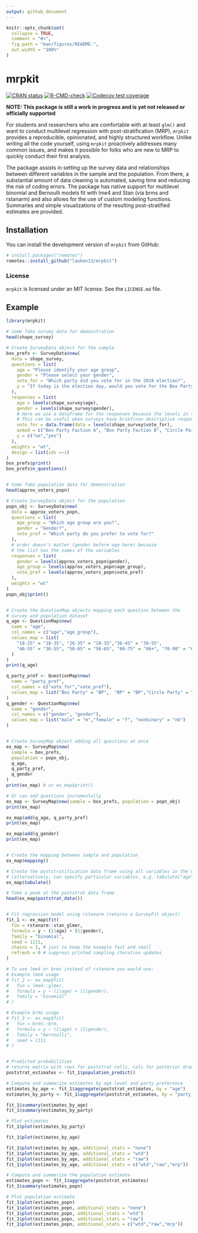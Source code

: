 ```yaml
---
output: github_document
---
```


<!-- README.md is generated from README.Rmd. Please edit that file -->

```r
knitr::opts_chunk$set(
  collapse = TRUE,
  comment = "#>",
  fig.path = "man/figures/README-",
  out.width = "100%"
)
```

# mrpkit

<!-- badges: start -->
[![CRAN status](https://www.r-pkg.org/badges/version/mrpkit)](https://CRAN.R-project.org/package=mrpkit)
[![R-CMD-check](https://github.com/lauken13/mrpkit/actions/workflows/R-CMD-check.yaml/badge.svg)](https://github.com/lauken13/mrpkit/actions/workflows/R-CMD-check.yaml)
[![Codecov test coverage](https://codecov.io/gh/lauken13/mrpkit/branch/master/graph/badge.svg)](https://app.codecov.io/gh/lauken13/mrpkit?branch=master)
<!-- badges: end -->

**NOTE: This package is still a work in progress and is yet not released or officially supported**


For students and researchers who are comfortable with at least `glm()` and want
to conduct multilevel regression with post-stratification (MRP), `mrpkit`
provides a reproducible, opinionated, and highly structured workflow. Unlike
writing all the code yourself, using `mrpkit` proactively addresses many common
issues, and makes it possible for folks who are new to MRP to quickly conduct
their first analysis.

The package assists in setting up the survey data and relationships between
different variables in the sample and the population. From there, a substantial
amount of data cleaning is automated, saving time and reducing the risk of
coding errors. The package has native support for multilevel binomial and
Bernoulli models fit with lme4 and Stan (via brms and rstanarm) and also allows
for the use of custom modeling functions. Summaries and simple visualizations of
the resulting post-stratified estimates are provided.

## Installation

You can install the development version of `mrpkit` from GitHub:

``` r
# install.packages("remotes")
remotes::install_github("lauken13/mrpkit")
```

### License 

`mrpkit` is licensed under an MIT license. See the `LICENSE.md` file.


## Example


```r
library(mrpkit)

# Some fake survey data for demonstration
head(shape_survey)

# Create SurveyData object for the sample
box_prefs <- SurveyData$new(
  data = shape_survey,
  questions = list(
    age = "Please identify your age group",
    gender = "Please select your gender",
    vote_for = "Which party did you vote for in the 2018 election?",
    y = "If today is the election day, would you vote for the Box Party?"
  ),
  responses = list(
    age = levels(shape_survey$age),
    gender = levels(shape_survey$gender),
    # Here we use a dataframe for the responses because the levels in the data are abridged versions of the actual responses
    # This can be useful when surveys have brief/non descriptive responses.
    vote_for = data.frame(data = levels(shape_survey$vote_for),
    asked = c("Box Party Faction A", "Box Party Faction B", "Circle Party Coalition", "Circle Party")),
    y = c("no","yes")
  ),
  weights = "wt",
  design = list(ids =~1)
)
box_prefs$print()
box_prefs$n_questions()


# Some fake population data for demonstration
head(approx_voters_popn)

# Create SurveyData object for the population
popn_obj <- SurveyData$new(
  data = approx_voters_popn,
  questions = list(
    age_group = "Which age group are you?",
    gender = "Gender?",
    vote_pref = "Which party do you prefer to vote for?"
  ),
  # order doesn't matter (gender before age here) because
  # the list has the names of the variables
  responses = list(
    gender = levels(approx_voters_popn$gender),
    age_group = levels(approx_voters_popn$age_group),
    vote_pref = levels(approx_voters_popn$vote_pref)
  ),
  weights = "wt"
)
popn_obj$print()


# Create the QuestionMap objects mapping each question between the
# survey and population dataset
q_age <- QuestionMap$new(
  name = "age",
  col_names = c("age","age_group"),
  values_map = list(
    "18-25" = "18-35", "26-35" = "18-35","36-45" = "36-55",
    "46-55" = "36-55", "56-65" = "56-65", "66-75" = "66+", "76-90" = "66+"
  )
)
print(q_age)

q_party_pref <- QuestionMap$new(
  name = "party_pref",
  col_names = c("vote_for","vote_pref"),
  values_map = list("Box Party" = "BP",  "BP" = "BP","Circle Party" = "CP", "CP" = "CP")
)
q_gender <- QuestionMap$new(
  name = "gender",
  col_names = c("gender", "gender"),
  values_map = list("male" = "m","female" = "f", "nonbinary" = "nb")
)


# Create SurveyMap object adding all questions at once
ex_map <- SurveyMap$new(
  sample = box_prefs,
  population = popn_obj,
  q_age,
  q_party_pref,
  q_gender
)
print(ex_map) # or ex_map$print()

# Or can add questions incrementally
ex_map <- SurveyMap$new(sample = box_prefs, population = popn_obj)
print(ex_map)

ex_map$add(q_age, q_party_pref)
print(ex_map)

ex_map$add(q_gender)
print(ex_map)


# Create the mapping between sample and population
ex_map$mapping()

# Create the poststratification data frame using all variables in the mapping
# (alternatively, can specify particular variables, e.g. tabulate("age"))
ex_map$tabulate()

# Take a peak at the poststrat data frame
head(ex_map$poststrat_data())


# Fit regression model using rstanarm (returns a SurveyFit object)
fit_1 <- ex_map$fit(
  fun = rstanarm::stan_glmer,
  formula = y ~ (1|age) + (1|gender),
  family = "binomial",
  seed = 1111,
  chains = 1, # just to keep the example fast and small
  refresh = 0 # suppress printed sampling iteration updates
)

# To use lme4 or brms instead of rstanarm you would use: 
# Example lme4 usage
# fit_2 <- ex_map$fit(
#   fun = lme4::glmer,
#   formula = y ~ (1|age) + (1|gender),
#   family = "binomial"
# )

# Example brms usage
# fit_3 <- ex_map$fit(
#   fun = brms::brm,
#   formula = y ~ (1|age) + (1|gender),
#   family = "bernoulli",
#   seed = 1111
# )


# Predicted probabilities
# returns matrix with rows for poststrat cells, cols for posterior draws
poststrat_estimates <- fit_1$population_predict()

# Compute and summarize estimates by age level and party preference
estimates_by_age <- fit_1$aggregate(poststrat_estimates, by = "age")
estimates_by_party <- fit_1$aggregate(poststrat_estimates, by = "party_pref")

fit_1$summary(estimates_by_age)
fit_1$summary(estimates_by_party)

# Plot estimates
fit_1$plot(estimates_by_party)

fit_1$plot(estimates_by_age)

fit_1$plot(estimates_by_age, additional_stats = "none")
fit_1$plot(estimates_by_age, additional_stats = "wtd")
fit_1$plot(estimates_by_age, additional_stats = "raw")
fit_1$plot(estimates_by_age, additional_stats = c("wtd","raw","mrp"))

# Compute and summarize the population estimate
estimates_popn <- fit_1$aggregate(poststrat_estimates)
fit_1$summary(estimates_popn)

# Plot population estimate
fit_1$plot(estimates_popn)
fit_1$plot(estimates_popn, additional_stats = "none")
fit_1$plot(estimates_popn, additional_stats = "wtd")
fit_1$plot(estimates_popn, additional_stats = "raw")
fit_1$plot(estimates_popn, additional_stats = c("wtd","raw","mrp"))
```

